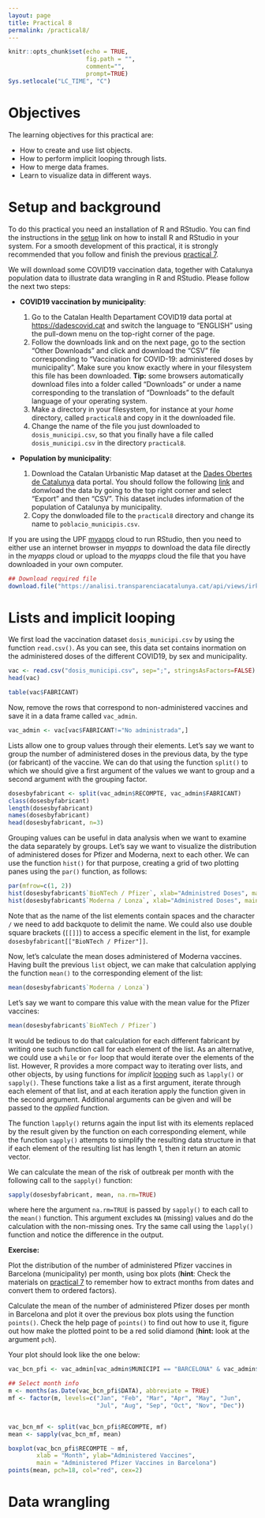 ```yaml
---
layout: page
title: Practical 8
permalink: /practical8/
---
```


```r
knitr::opts_chunk$set(echo = TRUE,
                      fig.path = "",
                      comment="", 
                      prompt=TRUE)
Sys.setlocale("LC_TIME", "C")
```

# Objectives

The learning objectives for this practical are:

  * How to create and use list objects.
  * How to perform implicit looping through lists.
  * How to merge data frames.
  * Learn to visualize data in different ways.

# Setup and background

To do this practical you need an installation of R and RStudio. You can find
the instructions in the [setup](/setup#r-and-rstudio) link on how to install R
and RStudio in your system. For a smooth development of this practical, it is
strongly recommended that you follow and finish the previous
[practical 7](/practical7/).

We will download some COVID19 vaccination data, together with Catalunya population
data to illustrate data wrangling in R and RStudio.
Please follow the next two steps:

* __COVID19 vaccination by municipality__:

   1. Go to the Catalan Health Departament COVID19 data portal at
      [https://dadescovid.cat](https://dadescovid.cat) and switch the language to
      "ENGLISH" using the pull-down menu on the top-right corner of the page.
   2. Follow the downloads link and on the next page, go to the section 
      "Other Downloads" and click and download the "CSV" file corresponding to
      "Vaccination for COVID-19: administered doses by municipality".
      Make sure you know exactly where in your filesystem this file
      has been downloaded. **Tip:** some browsers automatically download files
      into a folder called "Downloads" or under a name corresponding to the
      translation of "Downloads" to the default language of your operating system.
   3. Make a directory in your filesystem, for instance at your _home_ directory,
      called `practical8` and copy in it the downloaded file.
   4. Change the name of the file you just downloaded to `dosis_municipi.csv`, 
      so that you finally have a file called `dosis_municipi.csv` in the 
      directory `practical8`.
      
* __Population by municipality__:

   1. Download the Catalan Urbanistic Map dataset at the [Dades Obertes de Catalunya](https://governobert.gencat.cat/ca/dades_obertes)
      data portal. You should follow the following [link](https://analisi.transparenciacatalunya.cat/en/Urbanisme-infraestructures/Dades-del-mapa-urban-stic-de-Catalunya/epsm-zskb) 
      and donwload the data by going to the top right corner and select "Export" 
      and then "CSV". This dataset includes information of the population of Catalunya
      by municipality.
   2. Copy the donwloaded file to the `practical8` directory and change its name
      to `poblacio_municipis.csv`.

If you are using the UPF [myapps](https://myapps.upf.edu) cloud to run RStudio,
then you need to either use an internet browser in _myapps_ to download the data
file directly in the _myapps_ cloud or upload to the _myapps_ cloud the file
that you have downloaded in your own computer.

```r
## Download required file
download.file("https://analisi.transparenciacatalunya.cat/api/views/irki-p3c7/rows.csv?accessType=DOWNLOAD&bom=true&format=true&delimiter=%3B&sorting=true", destfile="dosis_municipi.csv")
```


# Lists and implicit looping

We first load the vaccination dataset `dosis_municipi.csv` by using the function 
`read.csv()`. As you can see, this data set contains inormation on the administered
doses of the different COVID19, by sex and municipality.

```r
vac <- read.csv("dosis_municipi.csv", sep=";", stringsAsFactors=FALSE)
head(vac)

table(vac$FABRICANT)
```

Now, remove the rows that correspond to non-administered vaccines and 
save it in a data frame called `vac_admin`.

```r
vac_admin <- vac[vac$FABRICANT!="No administrada",]
```


Lists allow one to group values through their elements. Let's say we want
to group the number of administered doses in the previous data, by the
type (or fabricant) of the vaccine. We can do that using the function
`split()` to which we should give a first argument of the values we want
to group and a second argument with the grouping factor.

```r
dosesbyfabricant <- split(vac_admin$RECOMPTE, vac_admin$FABRICANT)
class(dosesbyfabricant)
length(dosesbyfabricant)
names(dosesbyfabricant)
head(dosesbyfabricant, n=3)
```

Grouping values can be useful in data analysis when we want to examine the
data separately by groups. Let's say we want to visualize the distribution
of administered doses for Pfizer and Moderna, next to each other. We can 
use the function `hist()` for that purpose, creating a grid of two 
plotting panes using the `par()` function, as follows:

```r
par(mfrow=c(1, 2))
hist(dosesbyfabricant$`BioNTech / Pfizer`, xlab="Administred Doses", main="Pfizer")
hist(dosesbyfabricant$`Moderna / Lonza`, xlab="Administred Doses", main="Moderna")
```

Note that as the name of the list elements contain spaces and the character `/` we need
to add backquote to delimit the name. We could also use double square brackets (`[[]]`)
to access a specific element in the list, for example `dosesbyfabricant[["BioNTech / Pfizer"]]`.

Now, let's calculate the mean doses administered of Moderna vaccines.
Having built the previous `list` object, we can make that calculation applying
the function `mean()` to the corresponding element of the list:

```r
mean(dosesbyfabricant$`Moderna / Lonza`)
```
Let's say we want to compare this value with the mean value for the Pfizer
vaccines:

```r
mean(dosesbyfabricant$`BioNTech / Pfizer`)
```

It would be tedious to do that calculation for each different fabricant by
writing one such function call for each element of the list. As an alternative,
we could use a `while` or `for` loop that would iterate over the elements of
the list. However, R provides a more compact way to iterating over lists,
and other objects, by using functions for _implicit_
[looping](https://cran.r-project.org/doc/manuals/r-release/R-lang.html#Looping)
such as `lapply()` or `sapply()`. These functions take a list as a first argument,
iterate through each element of that list, and at each iteration apply the function
given in the second argument. Additional arguments can be given and will be passed
to the _applied_ function.

The function `lapply()` returns again the input list with its elements replaced
by the result given by the function on each corresponding element, while the
function `sapply()` attempts to simplify the resulting data structure in that if
each element of the resulting list has length 1, then it return an atomic vector.

We can calculate the mean of the risk of outbreak per month with the following
call to the `sapply()` function:

```r
sapply(dosesbyfabricant, mean, na.rm=TRUE)
```
where here the argument `na.rm=TRUE` is passed by `sapply()` to each call to
the `mean()` function. This argument excludes `NA` (missing) values and do the
calculation with the non-missing ones. Try the same call using the `lapply()` function 
and notice the difference in the output.

**Exercise:**

Plot the distribution of the number of administered Pfizer vaccines in 
Barcelona (municipality) per month, using box plots (**hint**: Check the materials
on [practical 7](https://funcompbio.github.io/practical7/) to remember how to 
extract months from dates and convert them to ordered factors).

Calculate the mean of the number of administered Pfizer doses per month in 
Barcelona and plot it over the previous box plots using the function `points()`.
Check the help page of `points()` to find out how to use it, figure out how 
make the plotted point to be a red solid diamond
(**hint:** look at the argument `pch`).

Your plot should look like the one below:

```r
vac_bcn_pfi <- vac_admin[vac_admin$MUNICIPI == "BARCELONA" & vac_admin$FABRICANT == "BioNTech / Pfizer",]

## Select month info
m <- months(as.Date(vac_bcn_pfi$DATA), abbreviate = TRUE)
mf <- factor(m, levels=c("Jan", "Feb", "Mar", "Apr", "May", "Jun",
                         "Jul", "Aug", "Sep", "Oct", "Nov", "Dec"))


vac_bcn_mf <- split(vac_bcn_pfi$RECOMPTE, mf)
mean <- sapply(vac_bcn_mf, mean)

boxplot(vac_bcn_pfi$RECOMPTE ~ mf,
        xlab = "Month", ylab="Administered Vaccines",
        main = "Administered Pfizer Vaccines in Barcelona")
points(mean, pch=18, col="red", cex=2)
```

# Data wrangling

